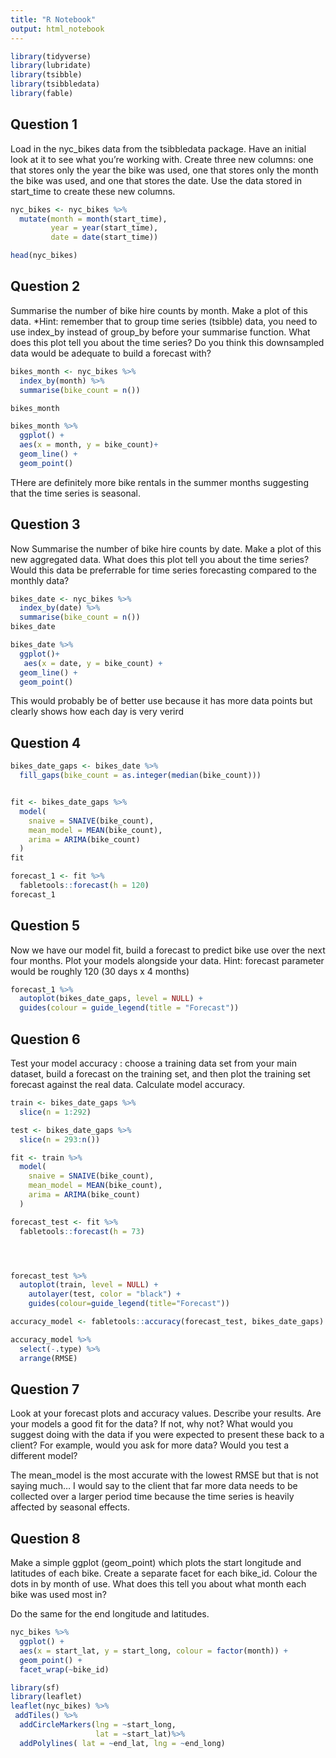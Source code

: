 ```yaml
---
title: "R Notebook"
output: html_notebook
---
```


```r
library(tidyverse)
library(lubridate)
library(tsibble)
library(tsibbledata)
library(fable)
```

## Question 1
Load in the nyc_bikes data from the tsibbledata package. Have an initial look at it to see what you’re working with. Create three new columns: one that stores only the year the bike was used, one that stores only the month the bike was used, and one that stores the date. Use the data stored in start_time to create these new columns.

```r
nyc_bikes <- nyc_bikes %>% 
  mutate(month = month(start_time),
         year = year(start_time),
         date = date(start_time))

head(nyc_bikes)
```

## Question 2

Summarise the number of bike hire counts by month. Make a plot of this data. *Hint: remember that to group time series (tsibble) data, you need to use index_by instead of group_by before your summarise function. What does this plot tell you about the time series? Do you think this downsampled data would be adequate to build a forecast with?

```r
bikes_month <- nyc_bikes %>%  
  index_by(month) %>% 
  summarise(bike_count = n()) 

bikes_month  

bikes_month %>% 
  ggplot() + 
  aes(x = month, y = bike_count)+
  geom_line() + 
  geom_point()

```

THere are definitely more bike rentals in the summer months suggesting that the time series is seasonal. 

## Question 3
Now Summarise the number of bike hire counts by date. Make a plot of this new aggregated data. What does this plot tell you about the time series? Would this data be preferrable for time series forecasting compared to the monthly data?

```r
bikes_date <- nyc_bikes %>%  
  index_by(date) %>% 
  summarise(bike_count = n()) 
bikes_date

bikes_date %>% 
  ggplot()+
   aes(x = date, y = bike_count) +
  geom_line() + 
  geom_point()
```

This would probably be of better use because it has more data points but clearly shows how each day is very verird 

## Question 4

```r

bikes_date_gaps <- bikes_date %>%
  fill_gaps(bike_count = as.integer(median(bike_count)))


fit <- bikes_date_gaps %>%
  model(
    snaive = SNAIVE(bike_count),
    mean_model = MEAN(bike_count),
    arima = ARIMA(bike_count)
  )
fit
```

```r
forecast_1 <- fit %>%
  fabletools::forecast(h = 120)
forecast_1
```
## Question 5

Now we have our model fit, build a forecast to predict bike use over the next four months. Plot your models alongside your data.
Hint: forecast parameter would be roughly 120 (30 days x 4 months)

```r
forecast_1 %>%
  autoplot(bikes_date_gaps, level = NULL) +
  guides(colour = guide_legend(title = "Forecast"))
```

## Question 6

Test your model accuracy : choose a training data set from your main dataset, build a forecast on the training set, and then plot the training set forecast against the real data. Calculate model accuracy.

```r
train <- bikes_date_gaps %>% 
  slice(n = 1:292)

test <- bikes_date_gaps %>% 
  slice(n = 293:n())
```


```r
fit <- train %>%
  model(
    snaive = SNAIVE(bike_count),
    mean_model = MEAN(bike_count),
    arima = ARIMA(bike_count)
  )

forecast_test <- fit %>%
  fabletools::forecast(h = 73)




forecast_test %>%
  autoplot(train, level = NULL) +
    autolayer(test, color = "black") +
    guides(colour=guide_legend(title="Forecast"))
```

```r
accuracy_model <- fabletools::accuracy(forecast_test, bikes_date_gaps)

accuracy_model %>% 
  select(-.type) %>%
  arrange(RMSE)
```
## Question 7
Look at your forecast plots and accuracy values. Describe your results. Are your models a good fit for the data? If not, why not? What would you suggest doing with the data if you were expected to present these back to a client? For example, would you ask for more data? Would you test a different model?

The mean_model is the most accurate with the lowest RMSE but that is not saying much...
I would say to the client that far more data needs to be collected over a larger period time because the time series is heavily affected by seasonal effects.

## Question 8 

Make a simple ggplot (geom_point) which plots the start longitude and latitudes of each bike. Create a separate facet for each bike_id. Colour the dots in by month of use. What does this tell you about what month each bike was used most in?

Do the same for the end longitude and latitudes.

```r
nyc_bikes %>% 
  ggplot() + 
  aes(x = start_lat, y = start_long, colour = factor(month)) +
  geom_point() +
  facet_wrap(~bike_id)
```

```r
library(sf)
library(leaflet)
leaflet(nyc_bikes) %>% 
 addTiles() %>%
  addCircleMarkers(lng = ~start_long,
                   lat = ~start_lat)%>%  
  addPolylines( lat = ~end_lat, lng = ~end_long)

```

